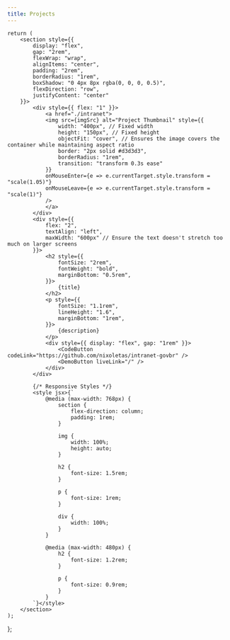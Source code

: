 ```yaml
---
title: Projects
---
```



    return (
        <section style={{
            display: "flex", 
            gap: "2rem", 
            flexWrap: "wrap", 
            alignItems: "center",
            padding: "2rem",
            borderRadius: "1rem",
            boxShadow: "0 4px 8px rgba(0, 0, 0, 0.5)",
            flexDirection: "row",
            justifyContent: "center"
        }}>
            <div style={{ flex: "1" }}>
                <a href="./intranet">
                <img src={imgSrc} alt="Project Thumbnail" style={{
                    width: "400px", // Fixed width
                    height: "150px", // Fixed height
                    objectFit: "cover", // Ensures the image covers the container while maintaining aspect ratio
                    border: "2px solid #d3d3d3",
                    borderRadius: "1rem",
                    transition: "transform 0.3s ease"
                }} 
                onMouseEnter={e => e.currentTarget.style.transform = "scale(1.05)"}
                onMouseLeave={e => e.currentTarget.style.transform = "scale(1)"}
                />
                </a>
            </div>
            <div style={{
                flex: "2", 
                textAlign: "left",
                maxWidth: "600px" // Ensure the text doesn't stretch too much on larger screens
            }}>
                <h2 style={{ 
                    fontSize: "2rem", 
                    fontWeight: "bold", 
                    marginBottom: "0.5rem", 
                }}>
                    {title}
                </h2>
                <p style={{ 
                    fontSize: "1.1rem", 
                    lineHeight: "1.6", 
                    marginBottom: "1rem", 
                }}>
                    {description}
                </p>
                <div style={{ display: "flex", gap: "1rem" }}>
                    <CodeButton codeLink="https://github.com/nixoletas/intranet-govbr" />
                    <DemoButton liveLink="/" />
                </div>
            </div>

            {/* Responsive Styles */}
            <style jsx>{`
                @media (max-width: 768px) {
                    section {
                        flex-direction: column;
                        padding: 1rem;
                    }

                    img {
                        width: 100%;
                        height: auto;
                    }

                    h2 {
                        font-size: 1.5rem;
                    }

                    p {
                        font-size: 1rem;
                    }

                    div {
                        width: 100%;
                    }
                }

                @media (max-width: 480px) {
                    h2 {
                        font-size: 1.2rem;
                    }

                    p {
                        font-size: 0.9rem;
                    }
                }
            `}</style>
        </section>
    );
};

<Projects 
    imgSrc="/img/intranet-govbr.png" 
    title="GovBR Intranet" 
    description="Production Intranet for my battalion made with (Express | Angular | Strapi)"
/>

<Projects 
    imgSrc="/img/portfolio-vercel.png" 
    title="Event Presence List" 
    description="Production Intranet for my battalion made with (Express | Angular | Strapi)"
/>
